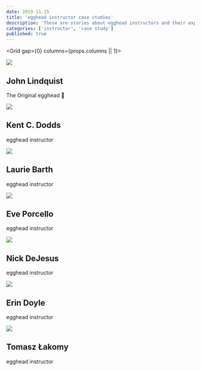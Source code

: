 ```yaml
---
date: 2019-11-15
title: 'egghead instructor case studies'
description: 'These are stories about egghead instructors and their exprience teaching on egghead.'
categories: ['instructor', 'case study']
published: true
---
```



<Grid gap={0} columns={props.columns || 1}>

<Card variant="link" href="/instructor/case-studies/john-lindquist">
<img src={John} />
<div>

## John Lindquist

The Original egghead 🥚

</div>
</Card>

<Card variant="link" href="/instructor/case-studies/kent-c-dodds">
<img src={Kent} />
<div>

## Kent C. Dodds

egghead instructor

</div>
</Card>

<Card variant="link" href="/instructor/case-studies/laurie-barth">
<img src={Laurie} />
<div>

## Laurie Barth

egghead instructor

</div>
</Card>

<Card variant="link" href="/instructor/case-studies/eve-porcello">
<img src={Eve} />
<div>

## Eve Porcello

egghead instructor

</div>
</Card>

<Card variant="link" href="/instructor/case-studies/nick-dejesus">
<img src={Nick} />
<div>

## Nick DeJesus

egghead instructor

</div>
</Card>

<Card variant="link" href="/instructor/case-studies/erin-doyle">
<img src={Erin} />
<div>
  
## Erin Doyle

egghead instructor

</div>
</Card>

<Card variant="link" href="/instructor/case-studies/tomasz-lakomy">
<img src={Tomasz} />
<div>

## Tomasz Łakomy

egghead instructor

</div>
</Card>

</Grid>
